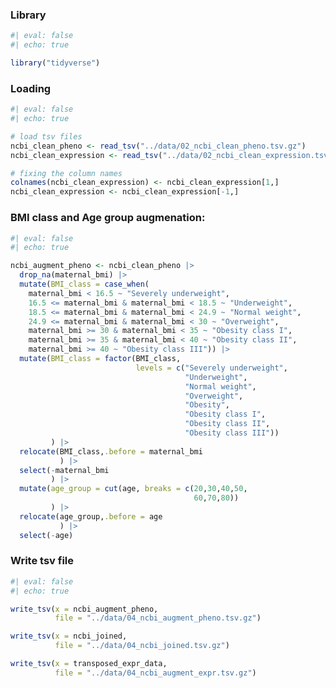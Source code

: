 ### Library

```r
#| eval: false
#| echo: true

library("tidyverse")
```

### Loading

```r
#| eval: false
#| echo: true

# load tsv files
ncbi_clean_pheno <- read_tsv("../data/02_ncbi_clean_pheno.tsv.gz")
ncbi_clean_expression <- read_tsv("../data/02_ncbi_clean_expression.tsv.gz")
```

```r
# fixing the column names
colnames(ncbi_clean_expression) <- ncbi_clean_expression[1,]
ncbi_clean_expression <- ncbi_clean_expression[-1,]

```

### BMI class and Age group augmenation:

```r
#| eval: false
#| echo: true

ncbi_augment_pheno <- ncbi_clean_pheno |>
  drop_na(maternal_bmi) |>
  mutate(BMI_class = case_when(
    maternal_bmi < 16.5 ~ "Severely underweight",
    16.5 <= maternal_bmi & maternal_bmi < 18.5 ~ "Underweight",
    18.5 <= maternal_bmi & maternal_bmi < 24.9 ~ "Normal weight",
    24.9 <= maternal_bmi & maternal_bmi < 30 ~ "Overweight",
    maternal_bmi >= 30 & maternal_bmi < 35 ~ "Obesity class I",
    maternal_bmi >= 35 & maternal_bmi < 40 ~ "Obesity class II",
    maternal_bmi >= 40 ~ "Obesity class III")) |>
  mutate(BMI_class = factor(BMI_class,
                            levels = c("Severely underweight",
                                       "Underweight",
                                       "Normal weight", 
                                       "Overweight",
                                       "Obesity", 
                                       "Obesity class I",
                                       "Obesity class II", 
                                       "Obesity class III"))
         ) |>
  relocate(BMI_class,.before = maternal_bmi
           ) |>
  select(-maternal_bmi
         ) |>
  mutate(age_group = cut(age, breaks = c(20,30,40,50,
                                         60,70,80))
         ) |>
  relocate(age_group,.before = age
           ) |>
  select(-age)
```

### Write tsv file

```r
#| eval: false
#| echo: true

write_tsv(x = ncbi_augment_pheno,
          file = "../data/04_ncbi_augment_pheno.tsv.gz")

write_tsv(x = ncbi_joined,
          file = "../data/04_ncbi_joined.tsv.gz")

write_tsv(x = transposed_expr_data,
          file = "../data/04_ncbi_augment_expr.tsv.gz")
```
